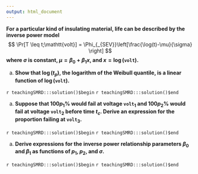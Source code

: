 ```yaml
---
output: html_document
---
```


__For a particular kind of insulating material, life can be described by the inverse power model__
$$
\Pr[T \leq t;\mathtt{volt}] = \Phi_{_{SEV}}\left[\frac{\log(t)-\mu}{\sigma} \right]
$$
__where $\sigma$ is constant, $\mu = \beta_{0}+ \beta_{1} x$, and $x=\log(\mathtt{volt})$.__

a. __Show that  $\log(t_{p})$, the logarithm of the Weibull quantile, is a linear function of $\log(\mathtt{volt})$.__

`r teachingSMRD:::solution()$begin`
`r teachingSMRD:::solution()$end`

a. __Suppose that $100p_{1}$\% would fail at voltage $\mathtt{volt}_{1}$ and $100p_{2}$\% would fail at voltage $\mathtt{volt}_{2}$ before time $t_{c}$. Derive an expression for the proportion failing at $\mathtt{volt}_{3}$.__

`r teachingSMRD:::solution()$begin`
`r teachingSMRD:::solution()$end`

a. __Derive expressions for the inverse power relationship parameters $\beta_{0}$ and $\beta_{1}$ as functions of $p_{1}$, $p_{2}$, and $\sigma$.__

`r teachingSMRD:::solution()$begin`
`r teachingSMRD:::solution()$end`
